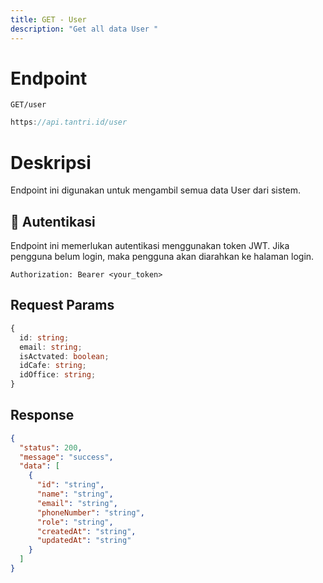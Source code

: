 ```yaml
---
title: GET - User
description: "Get all data User "
---
```


# Endpoint

`GET/user`

```ts
https://api.tantri.id/user
```

# Deskripsi

Endpoint ini digunakan untuk mengambil semua data User dari sistem.

## 🔑 Autentikasi

Endpoint ini memerlukan autentikasi menggunakan token JWT. Jika pengguna belum login, maka pengguna akan diarahkan ke halaman login.

```http
Authorization: Bearer <your_token>
```

## Request Params

```ts
{
  id: string;
  email: string;
  isActvated: boolean;
  idCafe: string;
  idOffice: string;
}
```

## Response

```json
{
  "status": 200,
  "message": "success",
  "data": [
    {
      "id": "string",
      "name": "string",
      "email": "string",
      "phoneNumber": "string",
      "role": "string",
      "createdAt": "string",
      "updatedAt": "string"
    }
  ]
}
```
